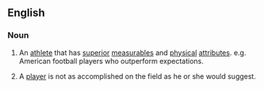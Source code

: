 ==English==

===Noun===
{{en-noun|head=[[workout]] [[warrior]]}}

# {{lb|en|sports|slang}} An [[athlete]] that has [[superior]] [[measurables]] and [[physical]] [[attributes]]. e.g. American football players who outperform expectations.
# {{lb|en|sports|slang}} A [[player]] is not as accomplished on the field as he or she would suggest.